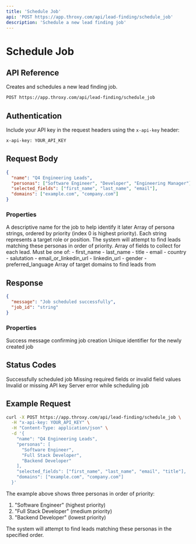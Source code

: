 ```yaml
---
title: 'Schedule Job'
api: 'POST https://app.throxy.com/api/lead-finding/schedule_job'
description: 'Schedule a new lead finding job'
---
```


# Schedule Job

## API Reference

Creates and schedules a new lead finding job.

```bash
POST https://app.throxy.com/api/lead-finding/schedule_job
```

## Authentication

Include your API key in the request headers using the `x-api-key` header:

```bash
x-api-key: YOUR_API_KEY
```

## Request Body

```json
{
  "name": "Q4 Engineering Leads",
  "personas": ["Software Engineer", "Developer", "Engineering Manager"],
  "selected_fields": ["first_name", "last_name", "email"],
  "domains": ["example.com", "company.com"]
}
```

### Properties

<ParamField body="name" type="string" required>
  A descriptive name for the job to help identify it later
</ParamField>

<ParamField body="personas" type="string[]" required>
  Array of persona strings, ordered by priority (index 0 is highest priority). Each string represents a target role or position. The system will attempt to find leads matching these personas in order of priority.
</ParamField>

<ParamField body="selected_fields" type="string[]" required>
  Array of fields to collect for each lead. Must be one of:
  - first_name
  - last_name
  - title
  - email
  - country
  - salutation
  - email_or_linkedin_url
  - linkedin_url
  - gender
  - preferred_language
</ParamField>

<ParamField body="domains" type="string[]" required>
  Array of target domains to find leads from
</ParamField>

## Response

```json
{
  "message": "Job scheduled successfully",
  "job_id": "string"
}
```

### Properties

<ResponseField name="message" type="string">
  Success message confirming job creation
</ResponseField>

<ResponseField name="job_id" type="string">
  Unique identifier for the newly created job
</ResponseField>

## Status Codes

<ResponseField name="200" type="OK">
  Successfully scheduled job
</ResponseField>

<ResponseField name="400" type="Bad Request">
  Missing required fields or invalid field values
</ResponseField>

<ResponseField name="401" type="Unauthorized">
  Invalid or missing API key
</ResponseField>

<ResponseField name="500" type="Internal Server Error">
  Server error while scheduling job
</ResponseField>

## Example Request

```bash
curl -X POST https://app.throxy.com/api/lead-finding/schedule_job \
  -H "x-api-key: YOUR_API_KEY" \
  -H "Content-Type: application/json" \
  -d '{
    "name": "Q4 Engineering Leads",
    "personas": [
      "Software Engineer",
      "Full Stack Developer",
      "Backend Developer"
    ],
    "selected_fields": ["first_name", "last_name", "email", "title"],
    "domains": ["example.com", "company.com"]
  }'
```

The example above shows three personas in order of priority:
1. "Software Engineer" (highest priority)
2. "Full Stack Developer" (medium priority)
3. "Backend Developer" (lowest priority)

The system will attempt to find leads matching these personas in the specified order.
  